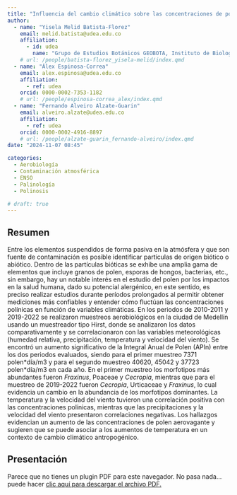 ```yaml
---
title: "Influencia del cambio climático sobre las concentraciones de polen aerovagante en la ciudad de Medellín, Colombia"
author:
  - name: "Yisela Melid Batista-Florez"
    email: melid.batista@udea.edu.co
    affiliation:
      - id: udea
        name: "Grupo de Estudios Botánicos GEOBOTA, Instituto de Biología, Facultad de Ciencias Exactas y Naturales, Universidad de Antioquia UdeA"
    # url: /people/batista-florez_yisela-melid/index.qmd
  - name: "Álex Espinosa-Correa"
    email: alex.espinosa@udea.edu.co
    affiliation:
      - ref: udea
    orcid: 0000-0002-7353-1182
    # url: /people/espinosa-correa_alex/index.qmd
  - name: "Fernando Alveiro Alzate-Guarin"
    email: alveiro.alzate@udea.edu.co
    affiliation:
      - ref: udea
    orcid: 0000-0002-4916-8897
    # url: /people/alzate-guarin_fernando-alveiro/index.qmd
date: "2024-11-07 08:45"

categories:
  - Aerobiología
  - Contaminación atmosférica
  - ENSO
  - Palinología
  - Polinosis

# draft: true
---
```


## Resumen

Entre los elementos suspendidos de forma pasiva en la atmósfera y que son fuente de contaminación es posible identificar partículas de origen biótico o abiótico. Dentro de las partículas bióticas se exhibe una amplia gama de elementos que incluye granos de polen, esporas de hongos, bacterias, etc., sin embargo, hay un notable interés en el estudio del polen por los impactos en la salud humana, dado su potencial alergénico, en este sentido, es preciso realizar estudios durante períodos prolongados al permitir obtener mediciones más confiables y entender cómo fluctúan las concentraciones polínicas en función de variables climáticas. En los periodos de 2010-2011 y 2019-2022 se realizaron muestreos aerobiológicos en la ciudad de Medellín usando un muestreador tipo Hirst, donde se analizaron los datos comparativamente y se correlacionaron con las variables meteorológicas (humedad relativa, precipitación, temperatura y velocidad del viento). Se encontró un aumento significativo de la Integral Anual de Polen (APIn) entre los dos periodos evaluados, siendo para el primer muestreo 7371 polen\*día/m3 y para el segundo muestreo 40620, 45042 y 37723 polen\*día/m3 en cada año. En el primer muestreo los morfotipos más abundantes fueron *Fraxinus*, Poaceae y *Cecropia*, mientras que para el muestreo de 2019-2022 fueron *Cecropia*, Urticaceae y *Fraxinus*, lo cual evidencia un cambio en la abundancia de los morfotipos dominantes. La temperatura y la velocidad del viento tuvieron una correlación positiva con las concentraciones polínicas, mientras que las precipitaciones y la velocidad del viento presentaron correlaciones negativas. Los hallazgos evidencian un aumento de las concentraciones de polen aerovagante y sugieren que se puede asociar a los aumentos de temperatura en un contexto de cambio climático antropogénico.

## Presentación

```{=html}
<object data="presentacion_xii-ccb.pdf" type="application/pdf" width="800" height="460">
    <p>Parece que no tienes un plugin PDF para este navegador.
    No pasa nada… puede hacer <a href="presentacion_xii-ccb.pdf">clic aquí
    para descargar el archivo PDF.</a></p>
</object>
```

<!-- ## Citación -->
